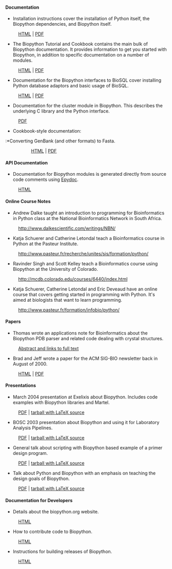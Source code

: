 ==== Documentation ====

* Installation instructions cover the installation of Python itself, the Biopython dependencies, and Biopython itself. 
:[http://biopython.open-bio.org/DIST/docs/install/Installation.html HTML] | [http://biopython.open-bio.org//DIST/docs/install/Installation.pdf PDF]
* The Biopython Tutorial and Cookbook contains the main bulk of Biopython documentation. It provides information to get you started with Biopython, in addition to specific documentation on a number of modules. 
:[http://biopython.open-bio.org/DIST/docs/tutorial/Tutorial.html HTML] | [http://biopython.open-bio.org/DIST/docs/tutorial/Tutorial.pdf PDF]
* Documentation for the Biopython interfaces to BioSQL cover installing Python database adaptors and basic usage of BioSQL. 
:[http://biopython.open-bio.org/DIST/docs/biosql/python_biosql_basic.html HTML] | [http://biopython.open-bio.org/DIST/docs/biosql/python_biosql_basic.pdf PDF]
* Documentation for the cluster module in Biopython. This describes the underlying C library and the Python interface. 
:[http://biopython.open-bio.org/DIST/docs/cluster/cluster.pdf PDF]
* Cookbook-style documentation:
:*Converting GenBank (and other formats) to Fasta. 
::[http://biopython.open-bio.org/DIST/docs/cookbook/genbank_to_fasta.html HTML] | [http://biopython.open-bio.org/DIST/docs/cookbook/genbank_to_fasta.pdf PDF]
:*Writing Tests for Biopython. 
::[http://biopython.open-bio.org/DIST/docs/cookbook/biopython_test.html HTML] | [http://biopython.open-bio.org/DIST/docs/cookbook/biopython_test.pdf PDF]
:*Logistic Regression supervised learning. 
::[http://biopython.open-bio.org/DIST/docs/cookbook/LogisticRegression.html HTML] | [http://biopython.open-bio.org/DIST/docs/cookbook/LogisticRegression.pdf PDF]
:*The Biopython Structural Bioinformatics FAQ. 
::[http://biopython.open-bio.org/DIST/docs/cookbook/biopdb_faq.pdf PDF]
:*Working with restriction enzymes. 
::[http://biopython.open-bio.org/DIST/docs/cookbook/Restriction.html HTML]

==== API Documentation ====

* Documentation for Biopython modules is generated directly from source code comments using [http://epydoc.sourceforge.net/ Epydoc].
:[http://biopython.open-bio.org/DIST/docs/api/public/trees.html HTML]

==== Online Course Notes ====

* Andrew Dalke taught an introduction to programming for Bioinformatics in Python class at the National Bioinformatics Network in South Africa.
:http://www.dalkescientific.com/writings/NBN/
* Katja Schuerer and Catherine Letondal teach a Bioinformatics course in Python at the Pasteur Institute.
:http://www.pasteur.fr/recherche/unites/sis/formation/python/
* Ravinder Singh and Scott Kelley teach a Bioinformatics course using Biopython at the University of Colorado.
:http://mcdb.colorado.edu/courses/6440/index.html
* Katja Schuerer, Catherine Letondal and Eric Deveaud have an online course that covers getting started in programming with Python. It's aimed at biologists that want to learn programming.
:http://www.pasteur.fr/formation/infobio/python/

==== Papers ====

*Thomas wrote an applications note for Bioinformatics about the Biopython PDB parser and related code dealing with crystal structures.
:[http://bioinformatics.oupjournals.org/cgi/content/abstract/19/17/2308 Abstract and links to full text]
*Brad and Jeff wrote a paper for the ACM SIG-BIO newsletter back in August of 2000.
:[http://biopython.open-bio.org/DIST/docs/acm/ACMbiopy.html HTML] | [http://biopython.open-bio.org/DIST/docs/acm/ACMbiopy.pdf PDF]

==== Presentations ====

* March 2004 presentation at Exelixis about Biopython. Includes code examples with Biopython libraries and Martel.
:[http://biopython.open-bio.org/DIST/docs/presentations/biopython_exelixis.pdf PDF] | [http://biopython.open-bio.org/DIST/docs/presentations/biopython_exelixis.tar.gz tarball with LaTeX source]
* BOSC 2003 presentation about Biopython and using it for Laboratory Analysis Pipelines.
:[http://biopython.open-bio.org/DIST/docs/presentations/bosc_biopython.pdf PDF] | [http://biopython.open-bio.org/DIST/docs/presentations/bosc_biopython.tar.gz tarball with LaTeX source]
* General talk about scripting with Biopython based example of a primer design program.
:[http://biopython.open-bio.org/DIST/docs/presentations/scripting.pdf PDF] | [http://biopython.open-bio.org/DIST/docs/presentations/scripting.tar.gz tarball with LaTeX source]
* Talk about Python and Biopython with an emphasis on teaching the design goals of Biopython.
:[http://biopython.open-bio.org/DIST/docs/presentations/biopython.pdf PDF] | [http://biopython.open-bio.org/DIST/docs/presentations/biopy_group.tar.gz tarball with LaTeX source]

==== Documentation for Developers ====

* Details about the biopython.org website.
:[[website|HTML]]
* How to contribute code to Biopython.
:[[Contributing|HTML]]
* Instructions for building releases of Biopython.
:[[Building a release|HTML]]